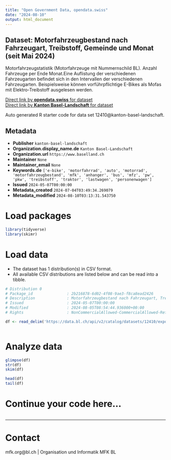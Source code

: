 ```yaml
---
title: "Open Government Data, opendata.swiss"
date: "2024-08-10"
output: html_document
---
```


## Dataset: Motorfahrzeugbestand nach Fahrzeugart, Treibstoff, Gemeinde und Monat (seit Mai 2024)

Motorfahrzeugstatistik (Motorfahrzeuge mit Nummernschild BL). Anzahl Fahrzeuge per Ende Monat.Eine Auflistung der verschiedenen Fahrzeugarten befindet sich in den Intervallen der verschiedenen Fahrzeugarten. Beispielsweise können vorführpflichtige E-Bikes als Mofas mit Elektro-Treibstoff ausgelesen werden.

[Direct link by **opendata.swiss** for dataset](https://opendata.swiss/de/dataset/motorfahrzeugbestand-nach-fahrzeugart-treibstoff-gemeinde-und-monat-seit-mai-2024)<br>
[Direct link by **Kanton Basel-Landschaft** for dataset](https://data.bl.ch/explore/dataset/12410/)

Auto generated R starter code for data set 12410@kanton-basel-landschaft.

## Metadata

- **Publisher** `kanton-basel-landschaft`
- **Organization.display_name.de** `Kanton Basel-Landschaft`
- **Organization.url** `https://www.baselland.ch`
- **Maintainer** `None`
- **Maintainer_email** `None`
- **Keywords.de** `['e-bike', 'motorfahrrad', 'auto', 'motorrad', 'motorfahrzeugbestand', 'mfk', 'anhanger', 'bus', 'mfz', 'pw', 'pkw', 'treibstoff', 'traktor', 'lastwagen', 'personenwagen']`
- **Issued** `2024-05-07T00:00:00`
- **Metadata_created** `2024-07-04T03:49:34.269079`
- **Metadata_modified** `2024-08-10T03:13:31.543750`


# Load packages

```r

library(tidyverse)
library(skimr)

```

# Load data

-   The dataset has 1 distribution(s) in CSV format.
-   All available CSV distributions are listed below and can be read into a tibble.

```r

# Distribution 0
# Package_id               : 2b216878-6d02-4f08-9ae3-f8ca8ead2426
# Description              : Motorfahrzeugbestand nach Fahrzeugart, Treibstoff, Gemeinde und Monat (seit Mai 2024) (csv)
# Issued                   : 2024-05-07T00:00:00
# Modified                 : 2024-08-05T08:54:44.936000+00:00
# Rights                   : NonCommercialAllowed-CommercialAllowed-ReferenceRequired

df <- read_delim('https://data.bl.ch/api/v2/catalog/datasets/12410/exports/csv?use_labels=true')



```

# Analyze data

```r

glimpse(df)
str(df)
skim(df)

head(df)
tail(df)

```

# Continue your code here...

```r

```

------------------------------------------------------------------------

# Contact

mfk.org@bl.ch | Organisation und Informatik MFK BL
